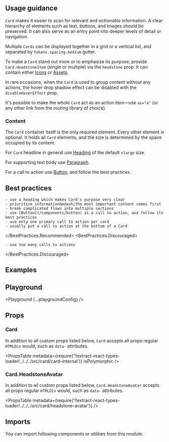 


<Layout title="Card" description="Group content and actions about a single subject together to make it easier to scan and read.">

## Usage guidance

`Card` makes it easier to scan for relevant and _actionable_ information. A clear hierarchy of elements such as text, buttons, and images should be preserved. It can also serve as an entry point into deeper levels of detail or navigation.

Multiple `Cards` can be displayed together in a grid or a vertical list, and separated by `tokens.spacing.medium` gutter.

To make a `Card` stand out more or to emphasize its purpose, provide `Card.HeadstoneItem` (single or multiple) via the `headstone` prop. It can contain either [Icons](/components/icon) or [Assets](/components/asset).

In rare occasions, when the `Card` is used to group content without any actions, the hover drop shadow effect can be disabled with the `disableHoverEffect` prop.

It's possible to make the whole `Card` act as an action item&mdash;use `as="a"` (or any other link from the routing library of choice).

### Content

The `Card` container itself is the only required element. Every other element is optional. It holds all `Card` elements, and the size is determined by the space occupied by its content.

For `Card` headline in general use [Heading](/components/heading) of the default `xlarge` size.

For supporting text body use [Paragraph](/components/paragraph).

For a call to action use [Button](/components/button), and follow the best practices.

## Best practices

<BestPractices>
  <BestPractices.Recommended>

    - use a heading which makes Card's purpose very clear
    - prioritize information&mdash;the most important content comes first
    - break complicated flows into multiple sections
    - use [Button](/components/button) as a call to action, and follow its best practices
    - use only one primary call to action per card
    - usually put a call to action at the bottom of a Card

  </BestPractices.Recommended>
  <BestPractices.Discouraged>

    - use too many calls to actions

  </BestPractices.Discouraged>
</BestPractices>

## Examples

<Example title="Basic usage" path="card/basic-usage">
  <BasicUsage />
</Example>

<Example title="With headstone" path="card/with-headstone">
  <WithHeadstone />
</Example>

<Example title="With disabled hover" path="card/with-disabled-hover">
  <WithDisabledHover />
</Example>

<Example title="As a Link" path="card/as-a-link">
  <AsALink />
</Example>

<Example title="Inverted" path="card/inverted" darkPreview>
  <Inverted />
</Example>

## Playground

<Playground {...playgroundConfig} />

## Props

### Card

In addition to all custom props listed below, `Card` accepts all props regular `HTMLDiv` would, such as `data-` attributes.

<PropsTable
  metadata={require('!!extract-react-types-loader!../../../src/card/card-internal')}
  isPolymorphic
/>

### Card.HeadstoneAvatar

In addition to all custom props listed below, `Card.HeadstoneAvatar` accepts all props regular `HTMLDiv` would, such as `data-` attributes.

<PropsTable
  metadata={require('!!extract-react-types-loader!../../../src/card/headstone-avatar')}
/>

## Imports

You can import following components or utilities from this module:

<Imports module={CardExports} path="@datacamp/waffles/card" />

</Layout>
